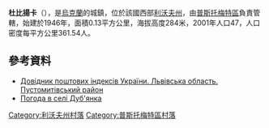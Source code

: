 {{multiple issues|
{{expand|time=2016-10-10T14:51:22+00:00}}
{{primarysources|time=2016-10-10T14:51:22+00:00}}
{{refimprove|time=2016-10-10T14:51:22+00:00}}
{{Notability Unreferenced|time=2016-10-10T14:51:22+00:00}}
}}
{{coord|49|41|49|N|23|48|27|E|scale:100000|display=title}}

'''杜比揚卡'''（{{lang-uk|Дуб'янка}}），是[[烏克蘭|烏克蘭]]的城鎮，位於該國西部[[利沃夫州|利沃夫州]]，由[[普斯托梅特區|普斯托梅特區]]負責管轄，始建於1946年，面積0.13平方公里，海拔高度284米，2001年人口47，人口密度每平方公里361.54人。

==參考資料==
*[http://www.uaidx.com/13/298/index Довідник поштових індексів України. Львівська область. Пустомитівський район] {{Wayback|url=http://www.uaidx.com/13/298/index |date=20161011013019 }}
* [http://weather.in.ua/ua/l'vovskaja/7337 Погода в селі Дуб'янка] {{Wayback|url=http://weather.in.ua/ua/l%27vovskaja/7337 |date=20071031031825 }}

[[Category:利沃夫州村落|Category:利沃夫州村落]]
[[Category:普斯托梅特區村落|Category:普斯托梅特區村落]]


{{Lviv-geo-stub}}